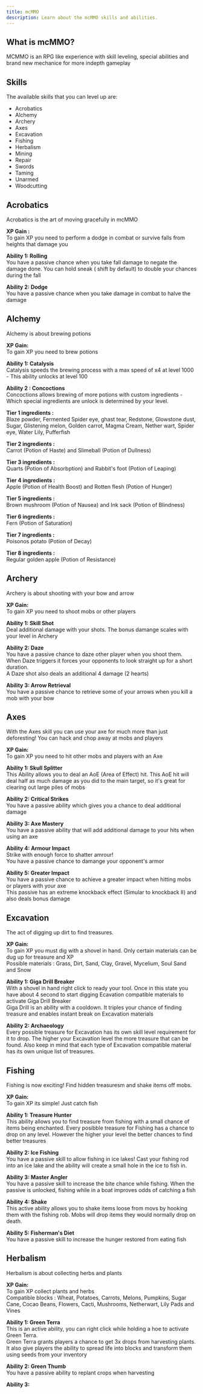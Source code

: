 ```yaml
---
title: mcMMO
description: Learn about the mcMMO skills and abilities.
---
```


## What is mcMMO?
MCMMO is an RPG like experience with skill leveling, special abilities and brand new mechanice for more indepth gameplay

## Skills
The available skills that you can level up are:
- Acrobatics
- Alchemy
- Archery
- Axes
- Excavation
- Fishing
- Herbalism
- Mining
- Repair
- Swords
- Taming
- Unarmed
- Woodcutting


## Acrobatics
Acrobatics is the art of moving gracefully in mcMMO

**XP Gain :**<br/>
To gain XP you need to perform a dodge in combat or survive falls from heights that damage you

**Ability 1: Rolling**<br/>
You have a passive chance when you take fall damage to negate the damage done. You can hold sneak ( shift by default) to double your chances during the fall

**Ability 2: Dodge**<br/>
You have a passive chance when you take damage in combat to halve the damage


## Alchemy
Alchemy is about brewing potions 

**XP Gain:** <br/>
To gain XP you need to brew potions

**Ability 1: Catalysis**<br/>
Catalysis speeds the brewing process with a max speed of x4 at level 1000 - This ability unlocks at level 100

**Ability 2 : Concoctions**<br/>
Concoctions allows brewing of more potions with custom ingredients - Which special ingredients are unlock is determined by your level.

**Tier 1 ingredients :**<br/>
Blaze powder, Fermented Spider eye, ghast tear, Redstone, Glowstone dust, Sugar, Glistening melon, Golden carrot, Magma Cream, Nether wart, Spider eye, Water Lily, Pufferfish

**Tier 2 ingredients :**<br/>
Carrot (Potion of Haste) and Slimeball (Potion of Dullness)

**Tier 3 ingredients :** <br/>
Quarts (Potion of Absorbption) and Rabbit's foot (Potion of Leaping)

**Tier 4 ingredients :**<br/>
Apple (Potion of Health Boost) and Rotten flesh (Potion  of Hunger)

**Tier 5 ingredients :** <br/>
Brown mushroom (Potion of Nausea) and Ink sack (Potion of Blindness)

**Tier 6 ingredients :** <br/>
Fern (Potion of Saturation)

**Tier 7 ingredients :** <br/>
Poisonos potato (Potion of Decay)

**Tier 8 ingredients :** <br/>
Regular golden apple (Potion of Resistance)


## Archery
Archery is about shooting with your bow and arrow

**XP Gain:** <br/>
To gain XP you need to shoot mobs or other players 

**Ability 1: Skill Shot** <br/>
Deal additional damage with your shots. The bonus damange scales with your level in Archery 

**Ability 2: Daze** <br/>
 You have a passive chance to daze other player when you shoot them. When Daze triggers it forces your opponents to look straight up for a short duration. <br/>
 A Daze shot also deals an additional 4 damage (2 hearts)

**Ability 3: Arrow Retrieval**<br/>
You have a passive chance to retrieve some of your arrows when you kill a mob with your bow 


## Axes 
With the Axes skill you can use your axe for much more than just deforesting! You can hack and chop away at mobs and players

**XP Gain:** <br/>
To gain XP you need to hit other mobs and players with an Axe

**Ability 1: Skull Splitter** <br/>
This Ability allows you to deal an AoE (Area of Effect) hit. This AoE hit will deal half as much damage as you did to the main target, so it's great for clearing out large piles of mobs

**Ability 2: Critical Strikes** <br/>
You have a passive ability which gives you a chance to deal additional damage

**Ability 3: Axe Mastery**<br/>
You have a passive ability that will add additional damage to your hits when using an axe

**Ability 4: Armour Impact**<br/>
Strike with enough force to shatter amrour! <br/>
You have a passive chance to damange your opponent's armor

**Ability 5: Greater Impact**<br/>
You have a passive chance to achieve a greater impact when hitting mobs or players with your axe<br/>
This passive has an extreme knockback effect (Simular to knockback II) and also deals bonus damage


## Excavation 
The act of digging up dirt to find treasures.

**XP Gain:**<br/>
To gain XP you must dig with a shovel in hand. Only certain materials can be dug up for treasure and XP<br/>
Possible materials : Grass, Dirt, Sand, Clay, Gravel, Mycelium, Soul Sand and Snow

**Ability 1: Giga Drill Breaker**<br/>
With a shovel in hand right click to ready your tool. Once in this state you have about 4 second to start digging Ecavation compatible materials to activate Giga Drill Breaker<br/>
Giga Drill is an ability with a cooldown. It triples your chance of finding treasure and enables instant break on Excavation materials

**Ability 2: Archaeology**<br/>
Every possible treasure for Excavation has its own skill level requirement for it to drop. The higher your Excavation level the more treasure that can be found. Also keep in mind that each type of Excavation compatible material has its own unique list of treasures.


## Fishing 
Fishing is now exciting! Find hidden treasuresm and shake items off mobs.

**XP Gain:**<br/>
To gain XP its simple! Just catch fish

**Ability 1: Treasure Hunter**<br/>
This ability allows you to find treasure from fishing with a small chance of items being enchanted. Every posibble treasure for Fishing has a chance to drop on any level. However the higher your level the better chances to find better treasures


**Ability 2: Ice Fishing**<br/>
You have a passive skill to allow fishing in ice lakes! Cast your fishing rod into an ice lake and the ability will create a small hole in the ice to fish in.

**Ability 3: Master Angler**<br/>
You have a passive skill to increase the bite chance while fishing. When the passive is unlocked, fishing while in a boat improves odds of catching a fish

**Ability 4: Shake**<br/>
This active ability allows you to shake items loose from movs by hooking them with the fishing rob. Mobs will drop items they would normally drop on death. 

**Ability 5: Fisherman's Diet**<br/>
You have a passive skill to increase the hunger restored from eating fish 


## Herbalism
Herbalism is about collecting herbs and plants

**XP Gain:**<br/>
To gain XP collect plants and herbs<br/>
Compatible blocks : Wheat, Potatoes, Carrots, Melons, Pumpkins, Sugar Cane, Cocao Beans, Flowers, Cacti, Mushrooms, Netherwart, Lily Pads and Vines

**Ability 1: Green Terra**<br/>
This is an active ability, you can right click while holding a hoe to activate Green Terra. <br/>
Green Terra grants players a chance to get 3x drops from harvesting plants.<br/>
It also give players the ability to spread life into blocks and transform them using seeds from your inventory

**Ability 2: Green Thumb**<br/>
You have a passive ability to replant crops when harvesting 

**Ability 3:**<br/>

